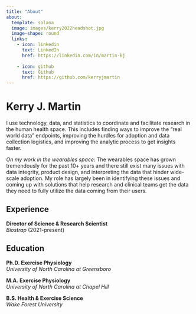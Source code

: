 ```yaml
---
title: "About"
about:
  template: solana
  image: images/kerry2022headshot.jpg
  image-shape: round
  links:
    - icon: linkedin
      text: LinkedIn
      href: https://linkedin.com/in/martin-kj
      
    - icon: github
      text: Github
      href: https://github.com/kerryjmartin
---
```


# Kerry J. Martin

I use technology, data, and statistics to coordinate and facilitate research in the human health space. This includes finding ways to improve the "real world data" endpoints, improving the hurdles for adoption and data collection logistics, and improving the analytic process to get insights faster.  

*On my work in the wearables space*: The wearables space has grown tremendously for the past 10+ years and there still exist many issues with data integrity, product design, and interpreting the data that hinder wide-scale adoption. My role has largely been in identifying these issues and coming up with solutions that help research and clinical teams get the data they need to fully utilize the data coming from their users.  

## Experience

**Director of Science & Research Scientist**  
*Biostrap* (2021-present)

## Education

**Ph.D. Exercise Physiology**  
*University of North Carolina at Greensboro*

**M.A. Exercise Physiology**  
*University of North Carolina at Chapel Hill*

**B.S. Health & Exercise Science**  
*Wake Forest University*






